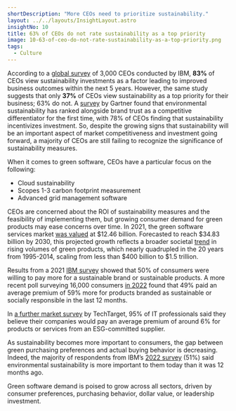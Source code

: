 ```yaml
---
shortDescription: "More CEOs need to prioritize sustainability."
layout: ../../layouts/InsightLayout.astro
insightNo: 10
title: 63% of CEOs do not rate sustainability as a top priority
image: 10-63-of-ceo-do-not-rate-sustainability-as-a-top-priority.png
tags:
  - Culture
---
```


According to a [global survey](https://www.ibm.com/thought-leadership/institute-business-value/en-us/c-suite-study/ceo) of 3,000 CEOs conducted by IBM, **83%** of CEOs view sustainability investments as a factor leading to improved business outcomes within the next 5 years. However, the same study suggests that only **37%** of CEOs view sustainability as a top priority for their business; 63% do not. A [survey](https://www.gartner.com/en/newsroom/press-releases/2022-05-18-gartner-survey-reveals-significant-shifts-in-ceo-thinking-on-sustainability-workforce-issues-and-inflation-in-2022) by Gartner found that environmental sustainability has ranked alongside brand trust as a competitive differentiator for the first time, with 78% of CEOs finding that sustainability incentivizes investment. So, despite the growing signs that sustainability will be an important aspect of market competitiveness and investment going forward, a majority of CEOs are still failing to recognize the significance of sustainability measures.

When it comes to green software, CEOs have a particular focus on the following:

* Cloud sustainability
* Scopes 1-3 carbon footprint measurement
* Advanced grid management software

CEOs are concerned about the ROI of sustainability measures and the feasibility of implementing them, but growing consumer demand for green products may ease concerns over time. In 2021, the green software services market [was valued](https://www.coherentmarketinsights.com/market-insight/green-it-services-market-5093) at $12.46 billion. Forecasted to reach $34.83 billion by 2030, this projected growth reflects a broader societal [trend](https://www.sciencedirect.com/science/article/pii/S0048733320300287) in rising volumes of green products, which nearly quadrupled in the 20 years from 1995-2014, scaling from less than $400 billion to $1.5 trillion.

Results from a 2021 [IBM survey](https://ibm.co/2022-consumer-study) showed that 50% of consumers were willing to pay more for a sustainable brand or sustainable products. A more recent poll surveying 16,000 consumers [in 2022](https://www.ibm.com/thought-leadership/institute-business-value/en-us/report/2022-sustainability-consumer-research) found that 49% paid an average premium of 59% more for products branded as sustainable or socially responsible in the last 12 months.

In [a further market survey](https://www.techtarget.com/searchcio/news/252526131/Sustainable-procurement-goes-mainstream-influences-IT-buys) by TechTarget, 95% of IT professionals said they believe their companies would pay an average premium of around 6% for products or services from an ESG-committed supplier.

As sustainability becomes more important to consumers, the gap between green purchasing preferences and actual buying behavior is decreasing. Indeed, the majority of respondents from IBM’s [2022 survey](https://www.ibm.com/thought-leadership/institute-business-value/en-us/report/2022-sustainability-consumer-research) (51%) said environmental sustainability is more important to them today than it was 12 months ago.

Green software demand is poised to grow across all sectors, driven by consumer preferences, purchasing behavior, dollar value, or leadership investment.